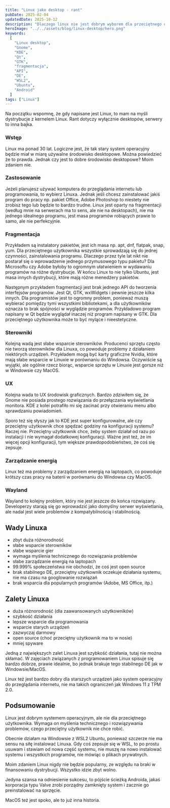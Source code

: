 ```yaml
---
title: "Linux jako desktop - rant"
pubDate: 2025-02-04
updatedDate: 2025-10-12
description: "Dlaczego linux nie jest dobrym wyborem dla przeciętnego użytkownika."
heroImage: "../../assets/blog/linux-desktop/hero.png"
keywords:
  [
    "Linux desktop",
    "Gnome",
    "KDE",
    "Qt",
    "GTK",
    "fragmentacja",
    "API",
    "DE",
    "WSL2",
    "Ubuntu",
    "Android"
  ]
tags: ["Linux"]
---
```



Na początku wspomnę, że gdy napisane jest Linux, to mam na myśli dystrybucje z kernelem Linux.
Rant dotyczy wyłącznie desktopów, serwery to inna bajka. 

### Wstęp
Linux ma ponad 30 lat. Logiczne jest, że tak stary system operacyjny będzie miał w miarę używalne środowisko desktopowe. Można powiedzieć że to prawda. Jednak czy jest to dobre środowisko desktopowe? Moim zdaniem nie.

### Zastosowanie
Jeżeli planujesz używać komputera do przeglądania internetu lub programowania, to wybierz Linuxa. Jednak jeśli chcesz zainstalować jakiś program do pracy np. pakiet Office, Adobe Photoshop to niestety nie zrobisz tego lub będzie to bardzo trudne.
Linux jest oparty na fragmentacji (według mnie na serwerach ma to sens, ale nie na desktopach), nie ma jednego idealnego programu, jest masa programów robiących prawie to samo, ale nie perfekcyjnie. 

### Fragmentacja
Przykładem są instalatory pakietów, jest ich masa np. apt, dnf, flatpak, snap, yum. Dla przeciętnego użytkownika wszystkie sprowadzają się do jednej czynności, zainstalowania programu. Dlaczego przez tyle lat nikt nie postarał się o wprowadzenie jednego przymusowego typu pakietu? Dla Microsoftu czy Adobe byłoby to ogromnym ułatwieniem w wydawaniu programów na różne dystrybucje. W końcu Linux to nie tylko Ubuntu, jest masa innych dystrybucji, które mają różne menedżery pakietów.

Następnym przykładem fragmentacji jest brak jednego API do tworzenia interfejsów programów. Jest Qt, GTK, wxWidgets i pewnie jeszcze kilka innych. Dla programistów jest to ogromny problem, ponieważ muszą wybierać pomiędzy tymi wszystkimi bibliotekami, a dla użytkowników oznacza to brak spójności w wyglądzie programów. Przykładowo program napisany w Qt będzie wyglądał inaczej niż program napisany w GTK. Dla przeciętnego użytkownika może to być mylące i nieestetyczne.

### Sterowniki
Kolejną wadą jest słabe wsparcie sterowników. Producenci sprzętu często nie tworzą sterowników dla Linuxa, co powoduje problemy z działaniem niektórych urządzeń. Przykładem mogą być karty graficzne Nvidia, które mają słabe wsparcie w Linuxie w porównaniu do Windowsa. Oczywiście są wyjątki, ale ogólnie rzecz biorąc, wsparcie sprzętu w Linuxie jest gorsze niż w Windowsie czy MacOS.

### UX
Kolejna wada to UX środowisk graficznych. Bardzo zdziwiłem się, że Gnome nie posiada prostego rozwiązania do przełączania wyświetlania monitora. KDE z kolei potrafiło mi się zacinać przy otwieraniu menu albo sprawdzaniu powiadomień.

Sporo też się słyszy jak to KDE jest super konfigurowalne, ale czy przeciętny użytkownik chce spędzać godziny na konfiguracji systemu? Raczej nie. Przeciętny użytkownik chce, żeby system działał od razu po instalacji i nie wymagał dodatkowej konfiguracji. Ważne jest też, że im więcej opcji konfiguracji, tym większe prawdopodobieństwo, że coś się zepsuje.

### Zarządzanie energią
Linux też ma problemy z zarządzaniem energią na laptopach, co powoduje krótszy czas pracy na baterii w porównaniu do Windowsa czy MacOS.

### Wayland
Wayland to kolejny problem, który nie jest jeszcze do końca rozwiązany. Developerzy starają się go wprowadzić jako domyślny serwer wyświetlania, ale nadal jest wiele problemów z kompatybilnością i stabilnością.

## Wady Linuxa

- zbyt duża różnorodność
- słabe wsparcie sterowników
- słabe wsparcie gier
- wymaga myślenia technicznego do rozwiązania problemów
- słabe zarządzanie energią na laptopach
- 99.999% społeczeństwa nie obchodzi, że coś jest open source
- brak stabilnego DE, przeciętny użytkownik oczekuje działania systemu, nie ma czasu na googlowanie rozwiązań
- brak wsparcia dla popularnych programów (Adobe, MS Office, itp.)

## Zalety Linuxa

- duża różnorodność (dla zaawansowanych użytkowników)
- szybkość działania
- lepsze wsparcie dla programowania
- wsparcie starych urządzeń
- zazwyczaj darmowy
- open source (choć przeciętny użytkownik ma to w nosie)
- mniej spyware

Jedną z największych zalet Linuxa jest szybkość działania, tutaj nie można skłamać.
W zajęciach związanych z programowaniem Linux spisuje się bardzo dobrze, prawie idealnie, bo jednak brakuje tego stabilnego DE jak w Windowsie/MacOS.

Linux też jest bardzo dobry dla starszych urządzeń jako system operacyjny do przeglądania internetu, nie ma takich ograniczeń jak Windows 11 z TPM 2.0.

## Podsumowanie
Linux jest dobrym systemem operacyjnym, ale nie dla przeciętnego użytkownika. Wymaga on myślenia technicznego i rozwiązywania problemów, czego przeciętny użytkownik nie chce robić.

Obecnie działam na Windowsie z WSL2 Ubuntu, ponieważ szczerze nie ma sensu na siłę instalować Linuxa. Gdy coś zepsuje się w WSL, to po prostu usuwam i stawiam od nowa część systemu, nie muszę na nowo instalować systemu i wszystkich programów, nie mówiąc o plikach prywatnych. 

Moim zdaniem Linux nigdy nie będzie popularny, ze względu na braki w finansowaniu dystrybucji. Wszystko idzie zbyt wolno. 

Jedyna szansa na odniesienie sukcesu, to pójście ścieżką Androida, jakaś korporacja typu Valve zrobi porządny zamknięty system i zacznie go preinstalować na sprzęcie.

MacOS też jest spoko, ale to już inna historia.